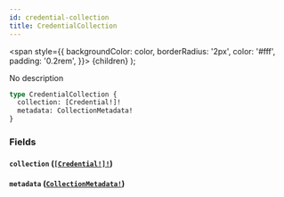 ```yaml
---
id: credential-collection
title: CredentialCollection
---
```


<span
style={{
      backgroundColor: color,
      borderRadius: '2px',
      color: '#fff',
      padding: '0.2rem',
    }}>
{children}
</span>
);

No description

```graphql
type CredentialCollection {
  collection: [Credential!]!
  metadata: CollectionMetadata!
}
```

### Fields

#### `collection` ([`[Credential!]!`](/api/objects/credential))

#### `metadata` ([`CollectionMetadata!`](/api/objects/collection-metadata))

